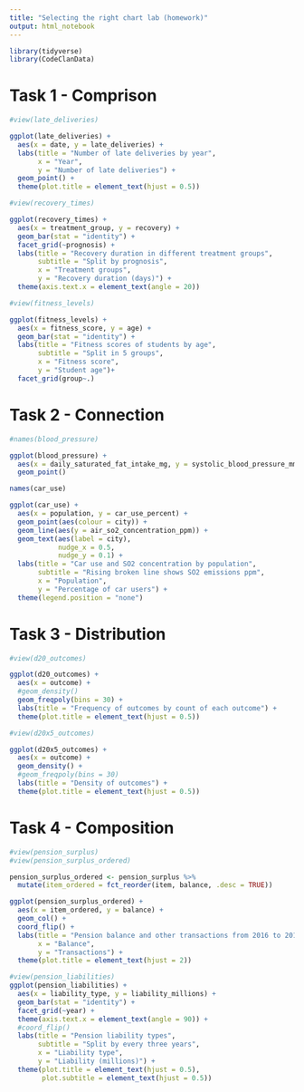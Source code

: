 ```yaml
---
title: "Selecting the right chart lab (homework)"
output: html_notebook
---
```


```r
library(tidyverse)
library(CodeClanData)
```
# Task 1 - Comprison

```r
#view(late_deliveries)

ggplot(late_deliveries) + 
  aes(x = date, y = late_deliveries) +
  labs(title = "Number of late deliveries by year",
       x = "Year", 
       y = "Number of late deliveries") + 
  geom_point() +
  theme(plot.title = element_text(hjust = 0.5))

#view(recovery_times)

ggplot(recovery_times) +
  aes(x = treatment_group, y = recovery) +
  geom_bar(stat = "identity") +
  facet_grid(~prognosis) +
  labs(title = "Recovery duration in different treatment groups",
       subtitle = "Split by prognosis",
       x = "Treatment groups",
       y = "Recovery duration (days)") +
  theme(axis.text.x = element_text(angle = 20))

#view(fitness_levels)

ggplot(fitness_levels) + 
  aes(x = fitness_score, y = age) +
  geom_bar(stat = "identity") +
  labs(title = "Fitness scores of students by age",
       subtitle = "Split in 5 groups",
       x = "Fitness score",
       y = "Student age")+
  facet_grid(group~.)
```

# Task 2 - Connection
```r
#names(blood_pressure)

ggplot(blood_pressure) + 
  aes(x = daily_saturated_fat_intake_mg, y = systolic_blood_pressure_mm_hg) +
  geom_point()

names(car_use)

ggplot(car_use) + 
  aes(x = population, y = car_use_percent) + 
  geom_point(aes(colour = city)) +
  geom_line(aes(y = air_so2_concentration_ppm)) +
  geom_text(aes(label = city), 
            nudge_x = 0.5, 
            nudge_y = 0.1) +
  labs(title = "Car use and SO2 concentration by population",
       subtitle = "Rising broken line shows SO2 emissions ppm",
       x = "Population",
       y = "Percentage of car users") +
  theme(legend.position = "none")
```

# Task 3 - Distribution
```r
#view(d20_outcomes)

ggplot(d20_outcomes) + 
  aes(x = outcome) +
  #geom_density()
  geom_freqpoly(bins = 30) +
  labs(title = "Frequency of outcomes by count of each outcome") +
  theme(plot.title = element_text(hjust = 0.5))

#view(d20x5_outcomes)

ggplot(d20x5_outcomes) +
  aes(x = outcome) +
  geom_density() +
  #geom_freqpoly(bins = 30)
  labs(title = "Density of outcomes") +
  theme(plot.title = element_text(hjust = 0.5))
```

# Task 4 - Composition

```r
#view(pension_surplus)
#view(pension_surplus_ordered)

pension_surplus_ordered <- pension_surplus %>%
  mutate(item_ordered = fct_reorder(item, balance, .desc = TRUE))

ggplot(pension_surplus_ordered) + 
  aes(x = item_ordered, y = balance) +
  geom_col() + 
  coord_flip() + 
  labs(title = "Pension balance and other transactions from 2016 to 2019",
       x = "Balance",
       y = "Transactions") +
  theme(plot.title = element_text(hjust = 2))

#view(pension_liabilities)
ggplot(pension_liabilities) +
  aes(x = liability_type, y = liability_millions) +
  geom_bar(stat = "identity") +
  facet_grid(~year) +
  theme(axis.text.x = element_text(angle = 90)) +
  #coord_flip()
  labs(title = "Pension liability types",
       subtitle = "Split by every three years",
       x = "Liability type",
       y = "Liability (millions)") +
  theme(plot.title = element_text(hjust = 0.5),
        plot.subtitle = element_text(hjust = 0.5))
```























